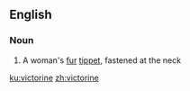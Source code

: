 ==English==

===Noun===
{{en-noun}}

# {{label|en|dated}} A woman's [[fur]] [[tippet]], fastened at the neck

[[ku:victorine]]
[[zh:victorine]]